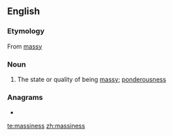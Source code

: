 ==English==

===Etymology===
From [[massy]]

===Noun===
{{en-noun|-}}

# The state or quality of being [[massy]]; [[ponderousness]]

===Anagrams===
* {{l|en|amissness}}

[[te:massiness]]
[[zh:massiness]]